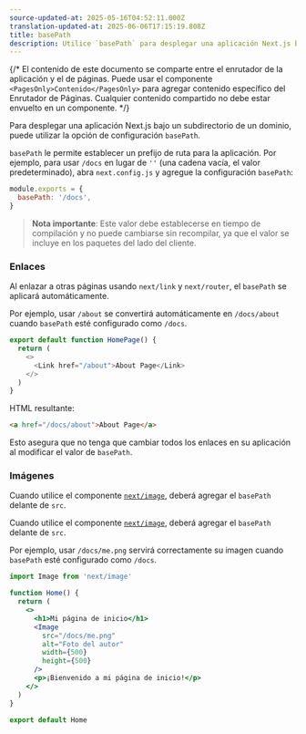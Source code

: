 ```yaml
---
source-updated-at: 2025-05-16T04:52:11.000Z
translation-updated-at: 2025-06-06T17:15:19.808Z
title: basePath
description: Utilice `basePath` para desplegar una aplicación Next.js bajo un subdirectorio de un dominio.
---
```


{/* El contenido de este documento se comparte entre el enrutador de la aplicación y el de páginas. Puede usar el componente `<PagesOnly>Contenido</PagesOnly>` para agregar contenido específico del Enrutador de Páginas. Cualquier contenido compartido no debe estar envuelto en un componente. */}

Para desplegar una aplicación Next.js bajo un subdirectorio de un dominio, puede utilizar la opción de configuración `basePath`.

`basePath` le permite establecer un prefijo de ruta para la aplicación. Por ejemplo, para usar `/docs` en lugar de `''` (una cadena vacía, el valor predeterminado), abra `next.config.js` y agregue la configuración `basePath`:

```js filename="next.config.js"
module.exports = {
  basePath: '/docs',
}
```

> **Nota importante**: Este valor debe establecerse en tiempo de compilación y no puede cambiarse sin recompilar, ya que el valor se incluye en los paquetes del lado del cliente.

### Enlaces

Al enlazar a otras páginas usando `next/link` y `next/router`, el `basePath` se aplicará automáticamente.

Por ejemplo, usar `/about` se convertirá automáticamente en `/docs/about` cuando `basePath` esté configurado como `/docs`.

```js
export default function HomePage() {
  return (
    <>
      <Link href="/about">About Page</Link>
    </>
  )
}
```

HTML resultante:

```html
<a href="/docs/about">About Page</a>
```

Esto asegura que no tenga que cambiar todos los enlaces en su aplicación al modificar el valor de `basePath`.

### Imágenes

<AppOnly>

Cuando utilice el componente [`next/image`](/docs/app/api-reference/components/image), deberá agregar el `basePath` delante de `src`.

</AppOnly>

<PagesOnly>

Cuando utilice el componente [`next/image`](/docs/pages/api-reference/components/image), deberá agregar el `basePath` delante de `src`.

</PagesOnly>

Por ejemplo, usar `/docs/me.png` servirá correctamente su imagen cuando `basePath` esté configurado como `/docs`.

```jsx
import Image from 'next/image'

function Home() {
  return (
    <>
      <h1>Mi página de inicio</h1>
      <Image
        src="/docs/me.png"
        alt="Foto del autor"
        width={500}
        height={500}
      />
      <p>¡Bienvenido a mi página de inicio!</p>
    </>
  )
}

export default Home
```